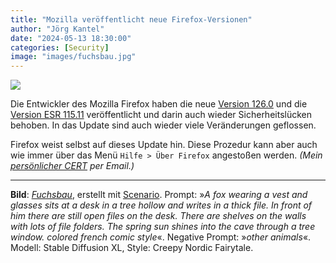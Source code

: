 ```yaml
---
title: "Mozilla veröffentlicht neue Firefox-Versionen"
author: "Jörg Kantel"
date: "2024-05-13 18:30:00"
categories: [Security]
image: "images/fuchsbau.jpg"
---
```


[![](images/fuchsbau-b.jpg)](https://www.flickr.com/photos/schockwellenreiter/53569651043/)

Die Entwickler des Mozilla Firefox haben die neue [Version 126.0](https://www.mozilla.org/en-US/firefox/126.0/releasenotes/) und die [Version ESR 115.11](https://www.mozilla.org/en-US/firefox/115.11.0/releasenotes/) veröffentlicht und darin auch wieder Sicherheitslücken behoben. In das Update sind auch wieder viele Veränderungen geflossen.

Firefox weist selbst auf dieses Update hin. Diese Prozedur kann aber auch wie immer über das Menü `Hilfe > Über Firefox` angestoßen werden. *(Mein [persönlicher CERT](http://www.gwdg.de/~mreiman1/) per Email.)*

---

**Bild**: *[Fuchsbau](https://www.flickr.com/photos/schockwellenreiter/53569651043/)*, erstellt mit [Scenario](http://cognitiones.kantel-chaos-team.de/technikgeschichte/rechnerundnetze/scenario.html). Prompt: »*A fox wearing a vest and glasses sits at a desk in a tree hollow and writes in a thick file. In front of him there are still open files on the desk. There are shelves on the walls with lots of file folders. The spring sun shines into the cave through a tree window. colored french comic style*«. Negative Prompt: »*other animals*«. Modell: Stable Diffusion XL, Style: Creepy Nordic Fairytale.